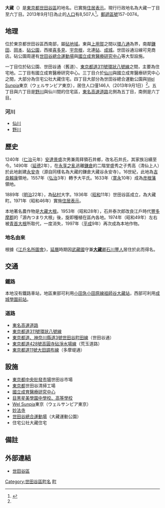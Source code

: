 
{{Pathnav|日本|東京都|世田谷區|frame=1}}
{{Infobox Settlement
|official_name =  大藏
|native_name =
|settlement_type = [[町|町]]
|image_skyline = Tokyo Route 3 -04.jpg
|imagesize = 250px
|image_caption = [[東京都道、神奈川縣道3號世田谷町田線|東京都道、神奈川縣道3號世田谷町田線]]
|image_flag =
|image_seal =
| image_map =
| map_caption =
| pushpin_map = Tokyo city
|subdivision_type = [[國家|國家]]
|subdivision_name = [[File:Flag_of_Japan.svg|border]] [[日本|日本]]
|subdivision_type1 = [[都道府縣|都道府縣]]
|subdivision_name1 = [[File:Flag_of_Tokyo_Prefecture.svg|25px]] [[東京都|東京都]]
|subdivision_type2 = [[東京都區部|特別區]]
|subdivision_name2 = [[File:Flag_of_Setagaya,_Tokyo.svg|25px]] [[世田谷區|世田谷區]]
|subdivision_type3 = [[地域|地域]]
|subdivision_name3 = [[砧地域|砧地域]]
|established_title =
|established_date =
|government_type =
|leader_title =
|leader_name =
|area_magnitude =
|area_total_sq_mi =
|area_total_km2 = 1.033
|area_land_sq_mi =
|area_land_km2 =
|area_urban_sq_mi =
|area_urban_km2 =
|area_metro_km2 =
|area_metro_sq_mi =
|population_as_of= 2013年（平成25年）9月1日
|population_footnotes =
|population_total = 8507
|population_urban =
|population_metro =
|population_density_sq_mi =
|population_density_km2 = auto
| timezone = [[日本標準時間|JST]]
| utc_offset = +9
|timezone_DST =
|utc_offset_DST =
|latd=35|latm=37|lats=48|latNS=N
|longd=139|longm=36|longs=53|longEW=E
|elevation_footnotes=
|elevation_m =
|elevation_ft =
|postal_code_type = [[郵遞區號|郵遞區號]]
|postal_code = 157-0074　
|area_code =
|website =
|footnotes =
}}
'''大藏'''（{{jpn|j=大蔵|hg=おおくら|rm=Ōkura|f=y}}）是[[東京都|東京都]][[世田谷區|世田谷區]]的地名。已實施[[住居表示|住居表示]]。現行行政地名為大藏一丁目至六丁目。2013年9月1日為止的[[人口|人口]]有8,507人<ref name="population">{{Cite web |url=http://www.city.setagaya.lg.jp/kurashi/107/157/692/694/1884/d00123410_d/fil/district201309.xls |title=平成25年（2013年）の世田谷区の町丁別人口と世帯数 - 世田谷区 |accessdate=2013-10-03 |archive-date=2014-07-19 |archive-url=https://web.archive.org/web/20140719124500/http://www.city.setagaya.lg.jp/kurashi/107/157/692/694/1884/d00123410_d/fil/district201309.xls |dead-url=no }}</ref>。[[郵遞區號|郵遞區號]]157-0074。

== 地理 ==
位於東京都世田谷區西南部，屬[[砧地域|砧地域]]。東與[[上用賀|上用賀]]之間以[[東京都道311號環狀八號線|環八通]]為界，南鄰[[鎌田_(世田谷區)|鎌田]]、[[岡本_(世田谷區)|岡本]]、[[砧公園|砧公園]]，西接[[喜多見|喜多見]]、[[宇奈根|宇奈根]]，北連[[砧_(世田谷區)|砧]]、[[成城_(世田谷區)|成城]]。世田谷通沿線可見商店。砧公園周邊有[[世田谷區立大藏運動公園陸上競技場|世田谷總合運動場]]與[[國立成育醫療研究中心|國立成育醫療研究中心]]等大型設施。

一丁目位於砧公園、世田谷通（舊道）、[[東京都道311號環狀八號線|東京都道311號環狀八號線]]之間，主要為住宅地。二丁目有國立成育醫療研究中心。三丁目介於[[仙川|仙川]]與國立成育醫療研究中心之間，大部分為住宅公社大藏住宅。四丁目大部分為世田谷總合運動公園與[[厚生年金休暇中心|Wel Sunpia]]東京（ウェルサンピア東京），居住人口僅146人（2013年9月1日）<ref name="population" />。五丁目與六丁目是[[野川_(東京都)|野川]]與仙川間的住宅區，[[東名高速道路|東名高速道路]]北側為五丁目，南側是六丁目。

=== 河川 ===
* [[仙川|仙川]]
* [[野川_(東京都)|野川]]

== 歷史 ==
1240年（[[仁治|仁治]]元年）[[安達景盛|安達景盛]]次男兼周拜領石井鄉，改名石井氏，其家族沿續至今。1490年（[[延德|延德]]2年），在[[永享之亂|永享之亂]]逃離[[鎌倉|鎌倉]]的二階堂盛秀之子秀高（清仙上人）於此地創建[[永安寺|永安寺]]（源自同樣名為大藏的鎌倉大藏谷永安寺）。16世紀，此地為[[吉良賴康|吉良賴康]]領地，1557年（[[弘治_(日本)|弘治]]3年）轉予大平氏。1633年（[[寛永|寛永]]10年）成為[[彦根藩|彦根藩]]領地。

1889年（[[明治|明治]]22年），為[[砧村|砧村]]大字。1936年（[[昭和|昭和]]11年）世田谷區成立，為大藏町。1971年（昭和46年）實施[[住居表示|住居表示]]。

本地著名農作物是[[大藏大根|大藏大根]]。1953年（昭和28年），石井泰次郎改良江戶時代[[豐多摩郡|豐多摩郡]]的「源內つまり大根」後，旋即種植在區內各地。1974年（昭和49年）左右被[[青首大根|青首大根]]所取代，一度消失，1997年（[[平成|平成]]9年）再次成為本地作物。

=== 地名由來 ===
根據《[[江戶名所圖會|江戶名所圖會]]》，[[延曆|延曆]]時期因[[武藏國|武藏國]]守兼[[大藏卿|'''大藏'''卿]][[石川豐人|石川豐人]]居住於此而得名。

== 交通 ==
=== 鐵路 ===
本地沒有鐵路車站，地區東部可利用[[小田急小田原線|小田急小田原線]][[祖師谷大藏站|祖師谷大藏站]]，西部可利用[[成城學園前站|成城學園前站]]。

=== 道路 ===
* [[東名高速道路|東名高速道路]]
* [[東京都道311號環狀八號線|東京都道311號環狀八號線]]
* [[東京都道、神奈川縣道3號世田谷町田線|東京都道、神奈川縣道3號世田谷町田線]]（世田谷通）
* [[東京都道428號高圓寺砧淨水場線|東京都道428號高圓寺砧淨水場線]]（荒玉道路）
* [[東京都道11號大田調布線|東京都道11號大田調布線]]（多摩堤通）

== 設施 ==
* [[東京都中央批發市場|東京都中央批發市場]]世田谷市場
* [[東京都|東京都]]世田谷清掃工場
* [[國立成育醫療研究中心|國立成育醫療研究中心]]
* [[目黑星美學園中學校、高等學校|目黑星美學園中學校、高等學校]]
* [[厚生年金休暇中心|Wel Sunpia]]東京（ウェルサンピア東京）
* [[大藏大佛|妙法寺]]
* [[世田谷區立大藏運動公園陸上競技場|世田谷總合運動場]]（大藏運動公園）
* 住宅公社大藏住宅

== 備註 ==
{{reflist}}

== 外部連結 ==
* [https://web.archive.org/web/20020926224343/http://www.city.setagaya.tokyo.jp/ 世田谷區]

{{世田谷區的町名}}

{{DEFAULTSORT:Okura}}
[[Category:世田谷區町名|Category:世田谷區町名]]
[[Category:以人名命名的日本行政區|町]]